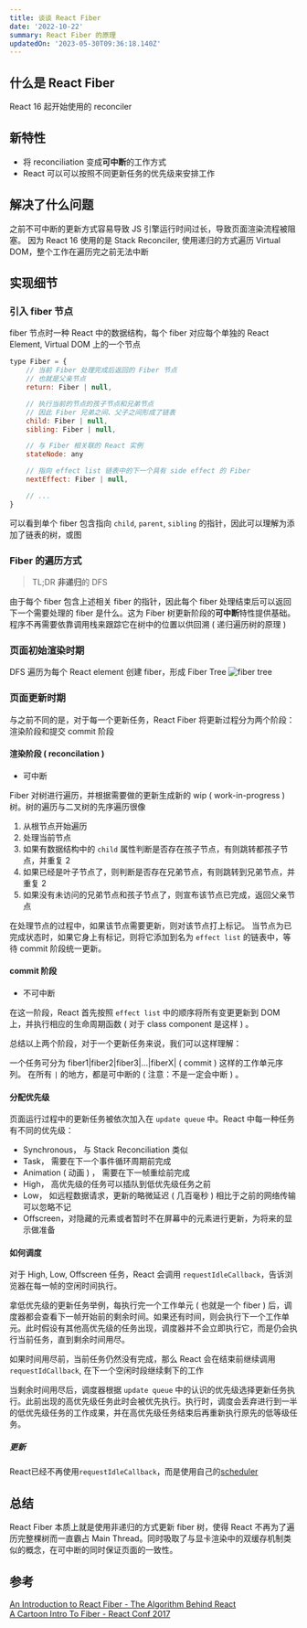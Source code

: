```yaml
---
title: 谈谈 React Fiber
date: '2022-10-22'
summary: React Fiber 的原理
updatedOn: '2023-05-30T09:36:18.140Z'
---
```

## 什么是 React Fiber
React 16 起开始使用的 reconciler
## 新特性
-   将 reconciliation 变成**可中断**的工作方式
-   React 可以可以按照不同更新任务的优先级来安排工作
## 解决了什么问题
之前不可中断的更新方式容易导致 JS 引擎运行时间过长，导致页面渲染流程被阻塞。
因为 React 16 使用的是 Stack Reconciler, 使用递归的方式遍历 Virtual DOM，整个工作在遍历完之前无法中断
## 实现细节
### 引入 fiber 节点
fiber 节点时一种 React 中的数据结构，每个 fiber 对应每个单独的 React Element, Virtual DOM 上的一个节点
```js
type Fiber = {
    // 当前 Fiber 处理完成后返回的 Fiber 节点
    // 也就是父亲节点
    return: Fiber | null,

    // 执行当前的节点的孩子节点和兄弟节点
    // 因此 Fiber 兄弟之间、父子之间形成了链表
    child: Fiber | null,
    sibling: Fiber | null,

    // 与 Fiber 相关联的 React 实例
    stateNode: any

    // 指向 effect list 链表中的下一个具有 side effect 的 Fiber
    nextEffect: Fiber | null,

    // ...
}
```
可以看到单个 fiber 包含指向 `child`, `parent`, `sibling` 的指针，因此可以理解为添加了链表的树，或图
### Fiber 的遍历方式
> TL;DR **非递归**的 DFS

由于每个 fiber 包含上述相关 fiber 的指针，因此每个 fiber 处理结束后可以返回下一个需要处理的 fiber 是什么。这为 Fiber 树更新阶段的**可中断**特性提供基础。程序不再需要依靠调用栈来跟踪它在树中的位置以供回溯 ( 递归遍历树的原理 )
### 页面初始渲染时期
DFS 遍历为每个 React element 创建 fiber，形成 Fiber Tree
![fiber tree](/blog-images/fiber-tree.png)
### 页面更新时期
与之前不同的是，对于每一个更新任务，React Fiber 将更新过程分为两个阶段：渲染阶段和提交 commit 阶段
#### 渲染阶段 ( reconcilation )
-   可中断

Fiber 对树进行遍历，并根据需要做的更新生成新的 wip ( work-in-progress ) 树。树的遍历与二叉树的先序遍历很像
1.  从根节点开始遍历
2.  处理当前节点
3.  如果有数据结构中的 `child` 属性判断是否存在孩子节点，有则跳转都孩子节点，并重复 2
4.  如果已经是叶子节点了，则判断是否存在兄弟节点，有则跳转到兄弟节点，并重复 2
5.  如果没有未访问的兄弟节点和孩子节点了，则宣布该节点已完成，返回父亲节点

在处理节点的过程中，如果该节点需要更新，则对该节点打上标记。
当节点为已完成状态时，如果它身上有标记，则将它添加到名为 `effect list` 的链表中，等待 commit 阶段统一更新。
#### commit 阶段
-   不可中断

在这一阶段，React 首先按照 `effect list` 中的顺序将所有变更更新到 DOM 上，并执行相应的生命周期函数 ( 对于 class component 是这样 ) 。

总结以上两个阶段，对于一个更新任务来说，我们可以这样理解：

一个任务可分为 fiber1|fiber2|fiber3|...|fiberX| ( commit ) 这样的工作单元序列。
在所有 `|` 的地方，都是可中断的 ( 注意：不是一定会中断 ) 。

#### 分配优先级
页面运行过程中的更新任务被依次加入在 `update queue` 中。React 中每一种任务有不同的优先级：
-   Synchronous，
与 Stack Reconciliation 类似
-   Task，
需要在下一个事件循环周期前完成
-   Animation ( 动画 ) ，
需要在下一帧重绘前完成
-   High，
高优先级的任务可以插队到低优先级任务之前
-   Low，
如远程数据请求，更新的略微延迟 ( 几百毫秒 ) 相比于之前的网络传输可以忽略不记
-   Offscreen，对隐藏的元素或者暂时不在屏幕中的元素进行更新，为将来的显示做准备
#### 如何调度
对于 High, Low, Offscreen 任务，React 会调用 `requestIdleCallback`，告诉浏览器在每一帧的空闲时间执行。

拿低优先级的更新任务举例，每执行完一个工作单元 ( 也就是一个 fiber ) 后，调度器都会查看下一帧开始前的剩余时间。如果还有时间，则会执行下一个工作单元。此时假设有其他高优先级的任务出现，调度器并不会立即执行它，而是仍会执行当前任务，直到剩余时间用尽。

如果时间用尽前，当前任务仍然没有完成，那么 React 会在结束前继续调用 `requestIdCallback`, 在下一个空闲时段继续剩下的工作

当剩余时间用尽后，调度器根据 `update queue` 中的认识的优先级选择更新任务执行。此前出现的高优先级任务此时会被优先执行。执行时，调度会丢弃进行到一半的低优先级任务的工作成果，并在高优先级任务结束后再重新执行原先的低等级任务。

##### 更新
React已经不再使用`requestIdleCallback`，而是使用自己的[scheduler](https://github.com/facebook/react/tree/main/packages/scheduler)

## 总结
React Fiber 本质上就是使用非递归的方式更新 fiber 树，使得 React 不再为了遍历完整棵树而一直霸占 Main Thread。同时吸取了与显卡渲染中的双缓存机制类似的概念，在可中断的同时保证页面的一致性。

## 参考
[An Introduction to React Fiber - The Algorithm Behind React](https://www.velotio.com/engineering-blog/react-fiber-algorithm) \
[A Cartoon Intro To Fiber - React Conf 2017](https://www.youtube.com/watch?v=ZCuYPiUIONs)
